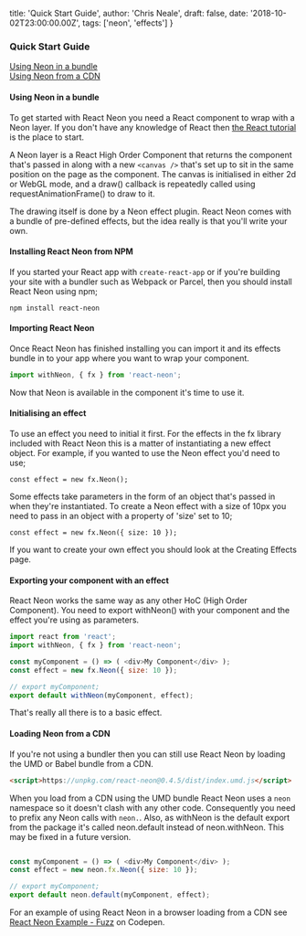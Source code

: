   title: 'Quick Start Guide',
  author: 'Chris Neale',
  draft: false,
  date: '2018-10-02T23:00:00.00Z',
  tags: ['neon', 'effects']
}

### Quick Start Guide

[Using Neon in a bundle](#bundle)  
[Using Neon from a CDN](#browser)

#### <a name="bundle"></a> Using Neon in a bundle

To get started with React Neon you need a React component to wrap with a Neon layer. If you don't have any knowledge of React then [the React tutorial](https://reactjs.org/tutorial/tutorial.html) is the place to start.

A Neon layer is a React High Order Component that returns the component that's passed in along with a new `<canvas />` that's set up to sit in the same position on the page as the component. The canvas is initialised in either 2d or WebGL mode, and a draw() callback is repeatedly called using requestAnimationFrame() to draw to it.

The drawing itself is done by a Neon effect plugin. React Neon comes with a bundle of pre-defined effects, but the idea really is that you'll write your own.

#### Installing React Neon from NPM

If you started your React app with `create-react-app` or if you're building your site with a bundler such as Webpack or Parcel, then you should install React Neon using npm;

`npm install react-neon`

#### Importing React Neon

Once React Neon has finished installing you can import it and its effects bundle in to your app where you want to wrap your component.

```javascript
import withNeon, { fx } from 'react-neon';
```

Now that Neon is available in the component it's time to use it.

#### Initialising an effect

To use an effect you need to initial it first. For the effects in the fx library included with React Neon this is a matter of instantiating a new effect object. For example, if you wanted to use the Neon effect you'd need to use;

`const effect = new fx.Neon();`

Some effects take parameters in the form of an object that's passed in when they're instantiated. To create a Neon effect with a size of 10px you need to pass in an object with a property of 'size' set to 10;

`const effect = new fx.Neon({ size: 10 });`

If you want to create your own effect you should look at the Creating Effects page.

#### Exporting your component with an effect

React Neon works the same way as any other HoC (High Order Component). You need to export withNeon() with your component and the effect you're using as parameters.

```javascript
import react from 'react';
import withNeon, { fx } from 'react-neon';

const myComponent = () => ( <div>My Component</div> );
const effect = new fx.Neon({ size: 10 });

// export myComponent;
export default withNeon(myComponent, effect);
```

That's really all there is to a basic effect.

#### <a name="browser"></a> Loading Neon from a CDN

If you're not using a bundler then you can still use React Neon by loading the UMD or Babel bundle from a CDN.

```html
<script>https://unpkg.com/react-neon@0.4.5/dist/index.umd.js</script>
```

When you load from a CDN using the UMD bundle React Neon uses a `neon` namespace so it doesn't clash with any other code. Consequently you need to prefix any Neon calls with `neon.`. Also, as withNeon is the default export from the package it's called neon.default instead of neon.withNeon. This may be fixed in a future version.

```javascript

const myComponent = () => ( <div>My Component</div> );
const effect = new neon.fx.Neon({ size: 10 });

// export myComponent;
export default neon.default(myComponent, effect);
```

For an example of using React Neon in a browser loading from a CDN see [React Neon Example - Fuzz](https://codepen.io/onion2k/pen/rqBwBM) on Codepen.
